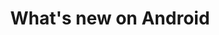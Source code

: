 ---
title: "What's new on Android"
sidebarTitle: "Android"
url: "/docs/start/get-the-app/android"
---